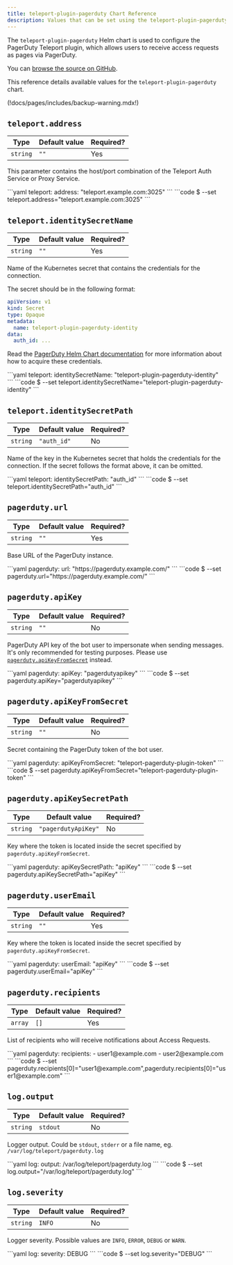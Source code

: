 ```yaml
---
title: teleport-plugin-pagerduty Chart Reference
description: Values that can be set using the teleport-plugin-pagerduty Helm chart
---
```


The `teleport-plugin-pagerduty` Helm chart is used to configure the PagerDuty Teleport plugin, which allows users to receive access requests as pages via PagerDuty.

You can [browse the source on GitHub](https://github.com/gravitational/teleport-plugins/tree/master/charts/access/pagerduty).

This reference details available values for the `teleport-plugin-pagerduty` chart.

(!docs/pages/includes/backup-warning.mdx!)

## `teleport.address`

| Type | Default value | Required? |
| - | - | - |
| `string` | `""` | Yes |

This parameter contains the host/port combination of the Teleport Auth Service or Proxy Service.

<Tabs>
  <TabItem label="values.yaml">
  ```yaml
  teleport:
    address: "teleport.example.com:3025"
  ```
  </TabItem>
  <TabItem label="--set">
  ```code
  $ --set teleport.address="teleport.example.com:3025"
  ```
  </TabItem>
</Tabs>

## `teleport.identitySecretName`

| Type | Default value | Required? |
| - | - | - |
| `string` | `""` | Yes |

Name of the Kubernetes secret that contains the credentials for the connection.

The secret should be in the following format:

```yaml
apiVersion: v1
kind: Secret
type: Opaque
metadata:
  name: teleport-plugin-pagerduty-identity
data:
  auth_id: ...
```

Read the [PagerDuty Helm Chart documentation](https://github.com/gravitational/teleport-plugins/tree/master/charts/access/pagerduty#prerequisites) for more information about how to acquire these credentials.

<Tabs>
  <TabItem label="values.yaml">
  ```yaml
  teleport:
    identitySecretName: "teleport-plugin-pagerduty-identity"
  ```
  </TabItem>
  <TabItem label="--set">
  ```code
  $ --set teleport.identitySecretName="teleport-plugin-pagerduty-identity"
  ```
  </TabItem>
</Tabs>

## `teleport.identitySecretPath`

| Type | Default value | Required? |
| - | - | - |
| `string` | `"auth_id"` | No |

Name of the key in the Kubernetes secret that holds the credentials for the connection. If the secret follows the format above, it can be omitted.

<Tabs>
  <TabItem label="values.yaml">
  ```yaml
  teleport:
    identitySecretPath: "auth_id"
  ```
  </TabItem>
  <TabItem label="--set">
  ```code
  $ --set teleport.identitySecretPath="auth_id"
  ```
  </TabItem>
</Tabs>

## `pagerduty.url`

| Type | Default value | Required? |
| - | - | - |
| `string` | `""` | Yes |

Base URL of the PagerDuty instance.

<Tabs>
  <TabItem label="values.yaml">
  ```yaml
  pagerduty:
    url: "https://pagerduty.example.com/"
  ```
  </TabItem>
  <TabItem label="--set">
  ```code
  $ --set pagerduty.url="https://pagerduty.example.com/"
  ```
  </TabItem>
</Tabs>

## `pagerduty.apiKey`

| Type | Default value | Required? |
| - | - | - |
| `string` | `""` | No |

PagerDuty API key of the bot user to impersonate when sending messages. It's only recommended for testing purposes.
Please use [`pagerduty.apiKeyFromSecret`](#pagerdutyapikeyfromsecret) instead.

<Tabs>
  <TabItem label="values.yaml">
  ```yaml
  pagerduty:
    apiKey: "pagerdutyapikey"
  ```
  </TabItem>
  <TabItem label="--set">
  ```code
  $ --set pagerduty.apiKey="pagerdutyapikey"
  ```
  </TabItem>
</Tabs>

## `pagerduty.apiKeyFromSecret`

| Type | Default value | Required? |
| - | - | - |
| `string` | `""` | No |

Secret containing the PagerDuty token of the bot user.

<Tabs>
  <TabItem label="values.yaml">
  ```yaml
  pagerduty:
    apiKeyFromSecret: "teleport-pagerduty-plugin-token"
  ```
  </TabItem>
  <TabItem label="--set">
  ```code
  $ --set pagerduty.apiKeyFromSecret="teleport-pagerduty-plugin-token"
  ```
  </TabItem>
</Tabs>

## `pagerduty.apiKeySecretPath`

| Type | Default value | Required? |
| - | - | - |
| `string` | `"pagerdutyApiKey"` | No |

Key where the token is located inside the secret specified by `pagerduty.apiKeyFromSecret`.

<Tabs>
  <TabItem label="values.yaml">
  ```yaml
  pagerduty:
    apiKeySecretPath: "apiKey"
  ```
  </TabItem>
  <TabItem label="--set">
  ```code
  $ --set pagerduty.apiKeySecretPath="apiKey"
  ```
  </TabItem>
</Tabs>

## `pagerduty.userEmail`

| Type | Default value | Required? |
| - | - | - |
| `string` | `""` | Yes |

Key where the token is located inside the secret specified by `pagerduty.apiKeyFromSecret`.

<Tabs>
  <TabItem label="values.yaml">
  ```yaml
  pagerduty:
    userEmail: "apiKey"
  ```
  </TabItem>
  <TabItem label="--set">
  ```code
  $ --set pagerduty.userEmail="apiKey"
  ```
  </TabItem>
</Tabs>

## `pagerduty.recipients`

| Type | Default value | Required? |
| - | - | - |
| `array` | `[]` | Yes |

List of recipients who will receive notifications about Access Requests.

<Tabs>
  <TabItem label="values.yaml">
  ```yaml
  pagerduty:
    recipients:
      - user1@example.com
      - user2@example.com
  ```
  </TabItem>
  <TabItem label="--set">
  ```code
  $ --set pagerduty.recipients[0]="user1@example.com",pagerduty.recipients[0]="user1@example.com"
  ```
  </TabItem>
</Tabs>

## `log.output`

| Type | Default value | Required? |
| - | - | - |
| `string` | `stdout` | No |

Logger output. Could be `stdout`, `stderr` or a file name, eg. `/var/log/teleport/pagerduty.log`

<Tabs>
  <TabItem label="values.yaml">
  ```yaml
  log:
    output: /var/log/teleport/pagerduty.log
  ```
  </TabItem>
  <TabItem label="--set">
  ```code
  $ --set log.output="/var/log/teleport/pagerduty.log"
  ```
  </TabItem>
</Tabs>

## `log.severity`

| Type | Default value | Required? |
| - | - | - |
| `string` | `INFO` | No |

Logger severity. Possible values are `INFO`, `ERROR`, `DEBUG` or `WARN`.

<Tabs>
  <TabItem label="values.yaml">
  ```yaml
  log:
    severity: DEBUG
  ```
  </TabItem>
  <TabItem label="--set">
  ```code
  $ --set log.severity="DEBUG"
  ```
  </TabItem>
</Tabs>
